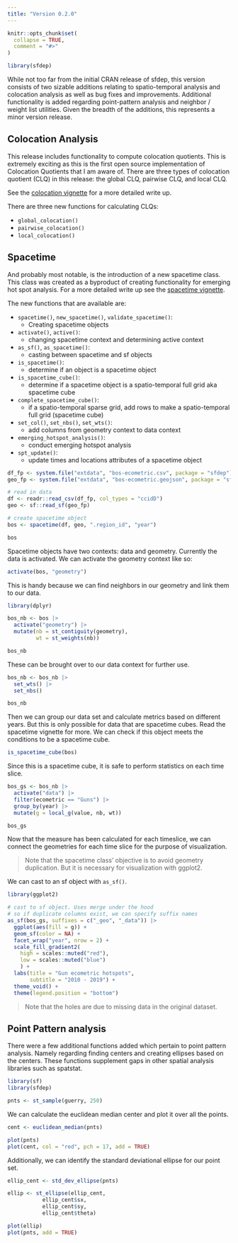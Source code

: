 ```yaml
---
title: "Version 0.2.0"
---
```


```r
knitr::opts_chunk$set(
  collapse = TRUE,
  comment = "#>"
)
```

```r
library(sfdep)
```


While not too far from the initial CRAN release of sfdep, this version consists of two sizable additions relating to spatio-temporal analysis and colocation analysis as well as bug fixes and improvements. Additional functionality is added regarding point-pattern analysis and neighbor / weight list utilities. Given the breadth of the additions, this represents a minor version release. 


## Colocation Analysis

This release includes functionality to compute colocation quotients. This is extremely exciting as this is the first open source implementation of Colocation Quotients that I am aware of. There are three types of colocation quotient (CLQ) in this release: the global CLQ, pairwise CLQ, and local CLQ.

See the [colocation vignette](/articles/colocation-analysis.html) for a more detailed write up. 

There are three new functions for calculating CLQs:

- `global_colocation()`
- `pairwise_colocation()`
- `local_colocation()`


## Spacetime 

And probably most notable, is the introduction of a new spacetime class. This class was created as a byproduct of creating functionality for emerging hot spot analysis. For a more detailed write up see the [spacetime vignette](/articles/spacetime-s3.html).

The new functions that are available are:

- `spacetime()`, `new_spacetime()`, `validate_spacetime()`:
  - Creating spacetime objects
- `activate()`, `active()`:
  - changing spacetime context and determining active context
- `as_sf()`, `as_spacetime()`:
  - casting between spacetime and sf objects
- `is_spacetime()`: 
  - determine if an object is a spacetime object
- `is_spacetime_cube()`:
   - determine if a spacetime object is a spatio-temporal full grid aka spacetime cube
- `complete_spacetime_cube()`:
  - if a spatio-temporal sparse grid, add rows to make a spatio-temporal full grid (spacetime cube)
- `set_col()`, `set_nbs()`, `set_wts()`:
  - add columns from geometry context to data context
- `emerging_hotspot_analysis()`:
  - conduct emerging hotspot analysis
- `spt_update()`:
  - update times and locations attributes of a spacetime object
  
```r
df_fp <- system.file("extdata", "bos-ecometric.csv", package = "sfdep")
geo_fp <- system.file("extdata", "bos-ecometric.geojson", package = "sfdep")

# read in data
df <- readr::read_csv(df_fp, col_types = "ccidD")
geo <- sf::read_sf(geo_fp)

# create spacetime object
bos <- spacetime(df, geo, ".region_id", "year")

bos
```

Spacetime objects have two contexts: data and geometry. Currently the data is activated. We can activate the geometry context like so:

```r
activate(bos, "geometry") 
```
This is handy because we can find neighbors in our geometry and link them to our data.

```r
library(dplyr)

bos_nb <- bos |> 
  activate("geometry") |> 
  mutate(nb = st_contiguity(geometry),
         wt = st_weights(nb))

bos_nb
```
These can be brought over to our data context for further use.

```r
bos_nb <- bos_nb |> 
  set_wts() |> 
  set_nbs()

bos_nb
```

Then we can group our data set and calculate metrics based on different years. But this is only possible for data that are spacetime cubes. Read the spacetime vignette for more. We can check if this object meets the conditions to be a spacetime cube.
  
```r
is_spacetime_cube(bos)
```

Since this is a spacetime cube, it is safe to perform statistics on each time slice.

```r
bos_gs <- bos_nb |> 
  activate("data") |> 
  filter(ecometric == "Guns") |> 
  group_by(year) |> 
  mutate(g = local_g(value, nb, wt))

bos_gs
```
Now that the measure has been calculated for each timeslice, we can connect the geometries for each time slice for the purpose of visualization. 

> Note that the spacetime class' objective is to avoid geometry duplication. But it is necessary for visualization with ggplot2. 

We can cast to an sf object with `as_sf()`.

```r
library(ggplot2)

# cast to sf object. Uses merge under the hood
# so if duplicate columns exist, we can specify suffix names
as_sf(bos_gs, suffixes = c("_geo", "_data")) |>
  ggplot(aes(fill = g)) +
  geom_sf(color = NA) +
  facet_wrap("year", nrow = 2) +
  scale_fill_gradient2(
    high = scales::muted("red"),
    low = scales::muted("blue")
    ) + 
  labs(title = "Gun ecometric hotspots",
       subtitle = "2010 - 2019") + 
  theme_void() +
  theme(legend.position = "bottom")
```

> Note that the holes are due to missing data in the original dataset. 

## Point Pattern analysis

There were a few additional functions added which pertain to point pattern analysis. Namely regarding finding centers and creating ellipses based on the centers. These functions supplement gaps in other spatial analysis libraries such as spatstat.

```r
library(sf)
library(sfdep)

pnts <- st_sample(guerry, 250)
```

We can calculate the euclidean median center and plot it over all the points. 

```r
cent <- euclidean_median(pnts)

plot(pnts)
plot(cent, col = "red", pch = 17, add = TRUE)
```

Additionally, we can identify the standard deviational ellipse for our point set. 

```r
ellip_cent <- std_dev_ellipse(pnts)

ellip <- st_ellipse(ellip_cent, 
           ellip_cent$sx, 
           ellip_cent$sy, 
           ellip_cent$theta) 

plot(ellip)
plot(pnts, add = TRUE)
```


